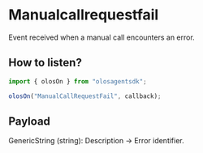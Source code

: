 # Manualcallrequestfail

Event received when a manual call encounters an error.

## How to listen?

```js copy
import { olosOn } from "olosagentsdk";

olosOn("ManualCallRequestFail", callback);
```

## Payload

GenericString (string): Description -> Error identifier.
